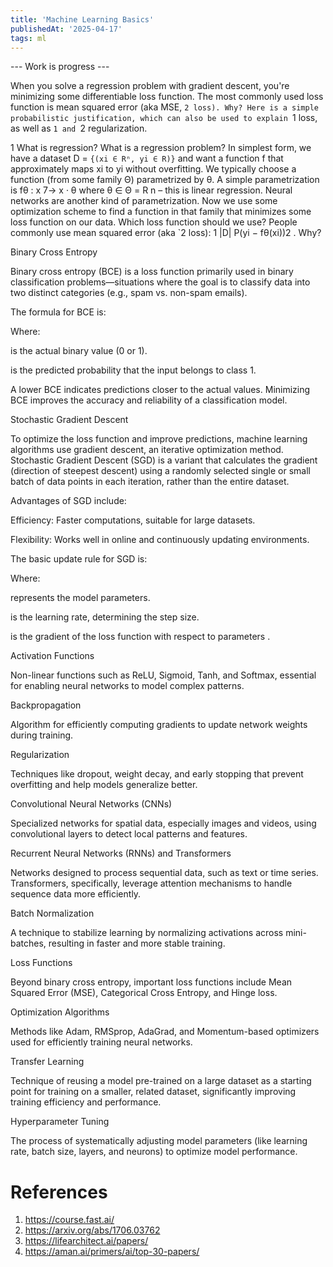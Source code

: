 ```yaml
---
title: 'Machine Learning Basics'
publishedAt: '2025-04-17'
tags: ml
---
```



--- Work is progress ---


When you solve a regression problem with gradient descent, you're minimizing some differentiable loss function. The most commonly used loss function is
mean squared error (aka MSE, `2 loss). Why? Here is a simple probabilistic
justification, which can also be used to explain `1 loss, as well as `1 and `2
regularization.

1 What is regression?
What is a regression problem? In simplest form, we have a dataset D = `{(xi ∈ Rⁿ, yi ∈ R)}` and want a function f that approximately maps xi to yi without
overfitting. We typically choose a function (from some family Θ) parametrized
by θ. A simple parametrization is fθ : x 7→ x · θ where θ ∈ Θ = R
n – this is
linear regression. Neural networks are another kind of parametrization.
Now we use some optimization scheme to find a function in that family that
minimizes some loss function on our data. Which loss function should we use?
People commonly use mean squared error (aka `2 loss): 1
|D|
P(yi − fθ(xi))2
.
Why?


Binary Cross Entropy

Binary cross entropy (BCE) is a loss function primarily used in binary classification problems—situations where the goal is to classify data into two distinct categories (e.g., spam vs. non-spam emails).

The formula for BCE is:



Where:

 is the actual binary value (0 or 1).

 is the predicted probability that the input belongs to class 1.

A lower BCE indicates predictions closer to the actual values. Minimizing BCE improves the accuracy and reliability of a classification model.

Stochastic Gradient Descent

To optimize the loss function and improve predictions, machine learning algorithms use gradient descent, an iterative optimization method. Stochastic Gradient Descent (SGD) is a variant that calculates the gradient (direction of steepest descent) using a randomly selected single or small batch of data points in each iteration, rather than the entire dataset.

Advantages of SGD include:

Efficiency: Faster computations, suitable for large datasets.

Flexibility: Works well in online and continuously updating environments.

The basic update rule for SGD is:



Where:

 represents the model parameters.

 is the learning rate, determining the step size.

 is the gradient of the loss function with respect to parameters .

Activation Functions

Non-linear functions such as ReLU, Sigmoid, Tanh, and Softmax, essential for enabling neural networks to model complex patterns.

Backpropagation

Algorithm for efficiently computing gradients to update network weights during training.

Regularization

Techniques like dropout, weight decay, and early stopping that prevent overfitting and help models generalize better.

Convolutional Neural Networks (CNNs)

Specialized networks for spatial data, especially images and videos, using convolutional layers to detect local patterns and features.

Recurrent Neural Networks (RNNs) and Transformers

Networks designed to process sequential data, such as text or time series. Transformers, specifically, leverage attention mechanisms to handle sequence data more efficiently.

Batch Normalization

A technique to stabilize learning by normalizing activations across mini-batches, resulting in faster and more stable training.

Loss Functions

Beyond binary cross entropy, important loss functions include Mean Squared Error (MSE), Categorical Cross Entropy, and Hinge loss.

Optimization Algorithms

Methods like Adam, RMSprop, AdaGrad, and Momentum-based optimizers used for efficiently training neural networks.

Transfer Learning

Technique of reusing a model pre-trained on a large dataset as a starting point for training on a smaller, related dataset, significantly improving training efficiency and performance.

Hyperparameter Tuning

The process of systematically adjusting model parameters (like learning rate, batch size, layers, and neurons) to optimize model performance.



# References

1. https://course.fast.ai/
2. https://arxiv.org/abs/1706.03762
3. https://lifearchitect.ai/papers/
4. https://aman.ai/primers/ai/top-30-papers/